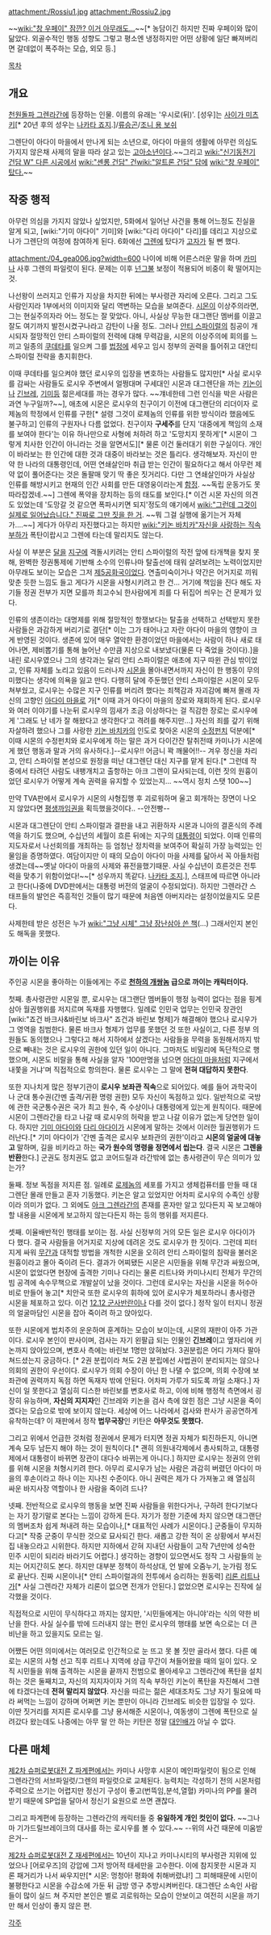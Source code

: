 attachment:/Rossiu1.jpg
attachment:/Rossiu2.jpg

~~[[wiki:"창 우페이" 잠깐? 이거 아무래도...]]~~[* 농담이긴 하지만 진짜 우페이와 많이 닮았다. 외골수적인 행동 성향도 그렇고 평소엔 냉정하지만 어떤 상황에 일단 빠져버리면 갈데없이 폭주하는 모습, 외모 등.]

[[목차]]

== 개요 ==
[[천원돌파 그렌라간]]에 등장하는 인물. 이름의 유래는 '우시로(뒤)'. [성우]는 [[사이가 미츠키]][* 20년 후의 성우는 [[나카타 죠지]].]/[[류승곤]]/[[조니 용 보쉬]]

그렌단이 아다이 마을에서 만나게 되는 소년으로, 아다이 마을의 생활에 아무런 의심도 가지지 않은채 사제의 말을 따라 살고 있는 [[고아]]소년이다.~~그리고 [[wiki:"신기동전기 건담 W" 다른 시공]]에서 [[wiki:"셴롱 건담" 건]][[wiki:"알트론 건담" 담]]에 [[wiki:"창 우페이" 탔다.]]~~

== 작중 행적 ==
아무런 의심을 가지지 않았나 싶었지만, 5화에서 일어난 사건을 통해 어느정도 진실을 알게 되고, [wiki:"기미 아다이" 기미]와 [wiki:"다리 아다이" 다리]를 데리고 지상으로 나가 그렌단의 여정에 참여하게 된다. 6화에선 [[그렌]]에 탔다가 [[고자]]가 될 뻔 했다.

attachment:/04_gea006.jpg?width=600
나이에 비해 어른스러운 말을 하며 [[카미나]] 사후 그렌의 파일럿이 된다. 문제는 이후 [[넌그불]] 보정이 적용되어 비중이 확 떨어지는 것.

나선왕이 쓰러지고 인류가 지상을 차지한 뒤에는 부사령관 자리에 오른다. 그리고 그도 사람인지라 1부에서의 이미지와 달리 역변하는 모습을 보여준다. [[시몬(천원돌파 그렌라간)|시몬]]이 이상주의라면, 그는 현실주의자라 어느 정도는 잘 맞았다. 아니, 사실상 무능한 대그랜단 멤버를 이끌고 잘도 여기까지 발전시켰구나라고 감탄이 나올 정도. 그러나 [[안티 스파이럴]]의 침공이 개시되자 절망적인 안티 스파이럴의 전력에 대해 무력감을, 시몬의 이상주의에 회의를 느끼고 일종의 [[쿠데타]]를 일으켜 그를 [[법정]]에 세우고 임시 정부의 권력을 틀어쥐고 대안티 스파이럴 전략을 총지휘한다. 
  
이때 쿠데타를 일으켜야 했던 로시우의 입장을 변호하는 사람들도 많지만[* 사실 로시우를 감싸는 사람들도 로시우 주변에서 얼쩡대며 구세대인 시몬과 대그렌단을 까는 [[키논 바치카|키논]]이나 [[긴브레]], [[기미 아다이|기미]]등 젊은세대를 까는 경우가 많다. ~~걔네한테 그런 인식을 박은 사람은 과연 누구일까?~~], 애초에 시몬은 로시우의 친구이기 이전에 대그랜단의 리더이자 로제놈의 학정에서 인류를 구한[* 설령 그것이 로제놈의 인류를 위한 방식이라 했음에도 불구하고] 인류의 구원자나 다름 없었다. 친구이자 '''구세주'''를 단지 '대중에게 책임의 소재를 보여야 한다'는 이유 하나만으로 사형에 처하려 하고 '도망치지 못하게'[* 시몬이 그렇게 치사한 인간이 아니라는 것을 알면서도][* 물론 이건 둘러대기 위한 구실이다. 개인이 바라보는 한 인간에 대한 것과 대중이 바라보는 것은 틀리다. 생각해보자. 자신이 만약 한 나라의 대통령인데, 어떤 연쇄살인마 취급 받는 인간이 필요하다고 해서 아무런 제약 없이 풀어준다는 것은 돌팔매 맞기 딱 좋은 짓거리다. 다만 그 연쇄살인마가 사실상 인류를 해방시키고 현재의 인간 사회를 만든 대영웅이라는게 [[함정]]. ~~독립 운동가도 못 따라잡겠네.~~] 그렌에 폭약을 장치하는 등의 태도를 보인다.[* 이건 시몬 자신의 의견도 있었는데 '도망갈 것 같으면 폭파시키면 되지'정도의 얘기에서 [[wiki:"그런데 그것이 실제로 일어났습니다." 진짜로 그딴 짓을 한 거]]. ~~뭐 그걸 실행에 옮기는거 자체가....~~] 게다가 아무리 자진했다고는 하지만 [[wiki:"키논 바치카"자신을 사랑하는 직속 부하]]가 폭탄이랍시고 그렌에 타는데 말리지도 않는다.

사실 이 부분은 [[달]]을 [[지구]]에 격돌시키려는 안티 스파이럴의 작전 앞에 타개책을 찾지 못해, 완벽한 정권통제에 기반해 소수의 인류나마 탈출선에 태워 살려보려는 노력이었지만 아무래도 보이는 모습은 그저 [[제5공화국]]이었다. 연출미숙이거나 약간은 어거지로 끼워 맞춘 듯한 느낌도 들고 게다가 시몬을 사형시키려고 한 건... 거기에 책임을 진다 해도 자기들 정권 전부가 지면 모를까 최고수뇌 한사람에게 죄를 다 뒤집어 씌우는 건 문제가 있다.

인류의 생존이라는 대명제를 위해 절망적인 항쟁보다는 탈출을 선택하고 선택받지 못한 사람들은 과감하게 버리기로 결단[* 이는 그가 태어나고 자란 아다이 마을의 영향이 크게 반영된 것이다. 생존에 있어 매우 열악한 환경이었던 마을에서는 사람이 하나 새로 태어나면, 제비뽑기를 통해 늘어난 수만큼 지상으로 내보냈다(물론 다 죽었을 것이다).]을 내린 로시우였으나 그의 생각과는 달리 안티 스파이럴은 애초에 지구 따윈 관심 밖이었고, 인류 자체를 노리고 있음이 드러나자 [[시몬]]을 몰아내면서까지 자신이 한 행동이 무의미했다는 생각에 의욕을 잃고 만다. 다행히 달에 주둔했던 안티 스파이럴은 시몬이 모두 쳐부쉈고, 로시우는 수많은 지구 인류를 버리려 했다는 죄책감과 자괴감에 빠져 몰래 자신의 고향인 [[아다이 마을]]로 가[* 이때 과거 아다이 마을의 장로와 재회하게 된다. 로시우와 여러 이야기를 나눈뒤 로시우의 낌새가 조금 이상하다는 걸 직감한 장로는 로시우에게 '그래도 난 네가 잘 해왔다고 생각한다'고 격려를 해주지만...] 자신의 죄를 갚기 위해 자살하려 했으나 그를 사랑한 [[키논 바치카]]의 인도로 찾아온 시몬의 [[수정펀치]] 덕분에[* 이때 시몬의 수정펀치와 로시우에게 하는 말은 과거 다이간잔 탈취전때 카미나가 시몬에게 했던 행동과 말과 거의 유사하다.]--로시우!! 어금니 꽉 깨물어!!-- 겨우 정신을 차리고, 안티 스파이럴 본성으로 원정을 떠난 대그렌단 대신 지구를 맡게 된다.[* 그런데 작중에서 타려던 사람도 내팽개치고 출항하는 아크 그렌이 묘사되는데, 이런 짓의 원흉이었던 로시우가 어떻게 계속 권력을 유지할 수 있었는지... ~~역시 정치 스탯 100~~]

만약 TVA판에서 로시우가 시몬의 사형집행 후 괴로워하며 울고 회개하는 장면이 나오지 않았다면 [[평생까임권]]을 획득했을것이다.. --안전빵--

시몬과 대그렌단이 안티 스파이럴과 결판을 내고 귀환하자 시몬과 니아의 결혼식의 주례역을 하기도 했으며, 수십년의 세월이 흐른 뒤에는  지구의 [[대통령]]이 되었다. 이때 인류의 지도자로서 나선회의를 개최하는 등 엄청난 정치력을 보여주어 확실히 가장 능력있는 인물임을 증명하였다. 여담이지만 이 때의 모습이 아다이 마을 사제를 닮아서 꼭 아들처럼 생겼는데~~옛날 아다이 마을의 사제와 퓨전을했기때문. 사실 수십년이 흐른것은 전투력을 맞추기 위함이었다!~~[* 성우까지 똑같다. [[나카타 조지]].], 스태프에 따르면 아니라고 한다(나중에 DVD판에서는 대통령 버전의 얼굴이 수정되었다). 하지만 그렌라간 스태프들의 발언은 즉흥적인 것들이 많기 때문에 처음엔 아버지라는 설정이었을지도 모른다.

사제한테 받은 성전은 누가 [[wiki:"그냥 시체" 그냥 장난삼아 쓴 책]](...) 그래서인지 본인도 해독을 못했다.

== 까이는 이유 ==
주인공 시몬을 좋아하는 이들에게는 주로 '''[[천하의 개쌍놈]] 급으로 까이는 캐릭터이다.'''

첫째. 총사령관만 시몬일 뿐, 로시우는 대그랜단 멤버들이 행정 능력이 없다는 점을 핑계삼아 월권행위를 저지르며 독재를 자행했다. 일례로 인민국 업무는 인민국 장관인 [wiki:"죠건 바크사&바린보 바크사" 죠건과 바린보 형제]가 해결해야 했으나 로시우가 그 영역을 침범한다. 물론 바크사 형제가 업무를 못했던 것 또한 사실이고, 다른 정부 의원들도 동의했으나 그렇다고 해서 지하에서 살겠다는 사람들을 무력을 동원해서까지 밖으로 빼내는 것은 로시우의 권한에 있던 일이 아니다. 그마저도 비밀리에 독단적으로 행했으며, 시몬도 비랄을 통해 사실을 알자 '100만명을 넘으면 [[아다이 마을]]처럼 지구에서 내쫓을 거냐'며 직접적으로 항의한다. 물론 로시우는 그 말에 '''전혀 대답하지 못한다'''. 

또한 지나치게 많은 정부기관이 '''로시우 보좌관 직속'''으로 되어있다. 예를 들어 과학국이나 군대 통수권(간멘 출격/귀환 명령 권한) 모두 자신이 독점하고 있다. 일반적으로 국방에 관한 국군통수권은 국가 최고 원수, 즉 수상이나 대통령에게 있는게 원칙이다. 때문에 시몬이 그렌라간을 타고 나갈 때 로시우의 허락을 받고 나갈 이유가 없는게 당연한 일이다. 하지만 [[기미 아다이]]와 [[다리 아다이]]가 시몬에게 말하는 것에서 이러한 월권행위가 드러난다.[* 기미 아다이가 '간멘 출격은 로시우 보좌관의 권한'이라고 '''시몬의 얼굴에 대놓고''' 말하며, 길을 비키라고 하는 '''국가 원수의 명령을 정면에서 씹는다'''. 결국 시몬은 '''그렌을 반환'''한다.] 군권도 정치권도 없고 코어드릴과 라간밖에 없는 총사령관이 무슨 의미가 있는가?

둘째. 정보 독점을 저지른 점. 일례로 [[로제놈]]의 세포를 가지고 생체컴퓨터를 만들 때 대그렌단 몰래 만들고 혼자 기동했다. 키논은 알고 있었지만 어차피 로시우의 수족인 상황이라 의미가 없다. 그 외에도 [[아크 그렌라간]]의 존재를 혼자만 알고 있다든지 꼭 보고해야 할 내용을 시몬에게 보고하지 않는다든지 하는 등의 행위를 저지른다. 

셋째. 이율배반적인 행태를 보이는 점. 사실 신정부의 거의 모든 일은 로시우 아다이가 다 했다. 결국 사람들을 어거지로 지상에 데려온 것도 로시우가 한 짓이다. 그런데 피터지게 싸워 [[무간]]과 대적할 방법을 개척한 시몬을 오히려 안티 스파이럴의 침략을 불러온 원흉이라고 몰아 죽이려 든다. 결과가 어찌됐든 시몬은 시민들을 위해 무간과 싸웠으며, 시몬이 없었다면 현장에 출격한 기미나 다리는 물론 리트나와 카미나시티 전체가 무간의 빔 공격에 속수무책으로 개발살이 났을 것이다. 그런데 로시우는 자신을 시몬을 허수아비로 만들어 놓고[* 치안국 또한 로시우의 휘하에 있어 로시우가 체포하라니 총사령관 시몬을 체포하고 있다. 이건 [[12.12 군사반란]]이나 다를 것이 없다.] 정작 일이 터지니 정권의 얼굴마담인 시몬을 잡아 죽이려 하고 앉아있다.  

또한 시몬에게 법치주의 운운하며 훈계하는 모습이 보이는데, 시몬의 재판이 아주 가관이다. 로시우 본인이 판사이며, 검사는 자기 왼팔급 되는 인물인 '''긴브레'''이고 옆자리에 키논까지 앉아있으며, 변호사 측에는 바린보 1명만 앉혀놨다. 3권분립은 어디 가져다 팔아 쳐드셨는지 궁금하다. [* 2권 분립이라 쳐도 2권 분립에선 사법권이 분리되지는 않으나 의회의 권한이 우선이다. 로시우가 의회 수장이 아닌 한 나댈 수 없으며, 의회 수장에 보좌관에 권력까지 독점 하면 독재자 밖에 안된다. 어차피 가루가 되도록 까일 소재다.] 자신이 일 못한다고 열심히 디스한 바린보를 변호사로 하고, 이에 비해 행정적 측면에서 굉장히 유능하며, '''자신의 지지자'''인 긴브레와 키논을 검사 측에 앉힌 점은 그냥 시몬을 죽이겠다는 모습으로 밖에 보이지 않는다. 세상에 어느 나라에서 검사와 판사가 공공연하게 유착하는데? 이 재판에서 정작 '''법무국장'''인 키탄은 '''아무것도 못했다.'''

그리고 위에서 언급한 것처럼 정권에서 문제가 터지면 정권 자체가 퇴진하든지, 아니면 계속 모두 남든지 해야 하는 것이 원칙이다.[* 괜히 의원내각제에서 총사퇴하고, 대통령제에서 대통령이 바뀌면 장관이 대다수 바뀌는게 아니다.] 하지만 로시우는 정권의 안위를 위해 시몬을 처형시키려 한다. 아무리 로시우가 남는 사람은 과감히 버렸던 아다이 마을의 후손이라고 하나 이는 지나친 수준이다. 아니 권력은 제가 다 가져놓고 왜 열심히 싸운 바지사장 역할이나 한 사람을 죽이려 드나?  

넷째. 전반적으로 로시우의 행동을 보면 진짜 사람들을 위한다거나, 구하려 한다기보다는 자기 장기말로 본다는 느낌이 강하게 든다. 자기가 정한 기준에 차지 않으면 대그랜단의 멤버조차 쉽게 쳐내려 하는 모습이나,[* 대표적인 사례가 시몬이다.] 군중들이 무지하다고[* 작중 군중이 무식한 것으로 묘사되긴 한다. 새롭고 강한 적이 온 상황에서 부서진 집 내놓으라고 시위한다. 하지만 지하에서 갇혀 지내던 사람들이 고작 7년만에 성숙한 민주 시민이 되리라 바라기도 어렵다.] 생각하는 경향이 있으면서도 정작 그 사람들의 눈치는 어지간히도 본다. 하지만 대부분 정책이 하석상대, 언 발에 오줌누기, 눈가림 정도로 끝난다. 진짜 시몬이나[* 안티 스파이럴과의 전투에서 승리하는 원동력] [[리론 리트나]]가[* 사실 그렌라간 자체가 리론이 없으면 전개가 안된다.] 없었으면 로시우는 진작에 실각했을 것이다.

직접적으로 시민이 무식하다고 까지는 않지만, '시민들에게는 아니야'라는 식의 약한 비난을 한다. 사실 실수를 밖에 드러내지 않는 편인 로시우의 행태를 보면 속으로는 더 큰 비난을 하고 있을지도 모르는 일.

어쨌든 어떤 의미에서는 여러모로 인간적으로 눈 뜨고 못 볼 짓만 골라서 했다. 다른 예로는 시몬의 사형 선고 직후 리트나 지역에 상급 무간이 쳐들어왔을 때의 일이 있다. 오직 시민들을 위해 출격하는 시몬을 끝까지 전범으로 몰아세우고 그렌라간에 폭탄을 설치하는 것은 둘째치고, 자신의 지지자이자 거의 직속 부하인 키논이 폭탄을 자진해서 그렌에 타겠다는데 '''전혀 말리지 않았다'''. 자신을 따르는 젊은 세대조차도 그냥 자기 필요에 따라 써먹는 느낌이 강하며 어쩌면 키논 뿐만이 아니라 긴브레도 비슷한 입장일 수 있다. 이딴 짓거리를 저지른 로시우를 그냥 용서해준 시몬이나, 여동생이 그렌에 폭탄으로 실려갔다 왔는데도 나중에는 아무 말 안 하는 키탄은 정말 [[대인배]]가 아닐 수 없다.

== 다른 매체 ==
[[제2차 슈퍼로봇대전 Z 파계편]]에서는 카미나 사망후 시몬이 메인파일럿이 됨으로 인해 그렌라간의 서브파일럿/그렌의 파일럿으로 교체된다. 능력치는 각성하기 전의 시몬처럼 주력으로 쓰기는 어렵지만 정신기 구성이 좋고(번뜩임,분석,열혈) 카미나의 PP를 물려받기 때문에 SP업을 달아서 정신기 요원으로 쓰면 괜찮다.

그리고 파계편에 등장하는 그렌라간의 캐릭터들 중 '''유일하게 개인 컷인이 없다.''' ~~그나마 기가드릴브레이크의 대사를 하는 로시우를 볼 수 있다.~~ --위의 사건 때문에 미움받은거--

[[제2차 슈퍼로봇대전 Z 재세편]]에서는 10년이 지나고 카미나시티의 부사령관 지위에 있었으나 [어로우즈]의 강압에 그저 방어적 태세만을 고수한다. 이에 참지못한 시몬과 지론 패거리가 나서 싸우지만[* 시몬: 멍청아! 평화에 취해버렸냐!] 그 피해때문에 시민이 불평한다고 시몬을 수감소에 가둔 뒤 금방 영구 추방시켜버린다. 대그렌단 소속인 사람들이 많이 실드 쳐 주지만 본인은 별로 괴로워하는 모습이 안보이고 여전히 시몬을 까기만 해서 인상이 좋지 않은 편. 

[[각주]]
